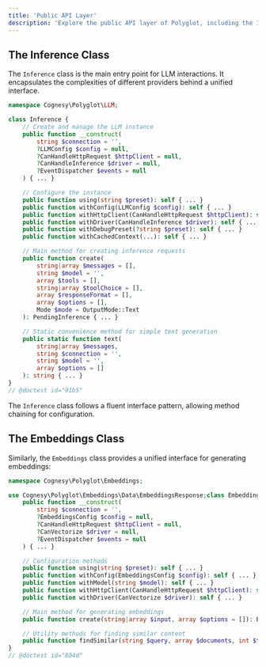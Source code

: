 ```yaml
---
title: 'Public API Layer'
description: 'Explore the public API layer of Polyglot, including the Inference and Embeddings classes.'
---
```


## The Inference Class

The `Inference` class is the main entry point for LLM interactions. It encapsulates the complexities of different providers behind a unified interface.

```php
namespace Cognesy\Polyglot\LLM;

class Inference {
    // Create and manage the LLM instance
    public function __construct(
        string $connection = '',
        ?LLMConfig $config = null,
        ?CanHandleHttpRequest $httpClient = null,
        ?CanHandleInference $driver = null,
        ?EventDispatcher $events = null
    ) { ... }

    // Configure the instance
    public function using(string $preset): self { ... }
    public function withConfig(LLMConfig $config): self { ... }
    public function withHttpClient(CanHandleHttpRequest $httpClient): self { ... }
    public function withDriver(CanHandleInference $driver): self { ... }
    public function withDebugPreset(?string $preset): self { ... }
    public function withCachedContext(...): self { ... }

    // Main method for creating inference requests
    public function create(
        string|array $messages = [],
        string $model = '',
        array $tools = [],
        string|array $toolChoice = [],
        array $responseFormat = [],
        array $options = [],
        Mode $mode = OutputMode::Text
    ): PendingInference { ... }

    // Static convenience method for simple text generation
    public static function text(
        string|array $messages,
        string $connection = '',
        string $model = '',
        array $options = []
    ): string { ... }
}
// @doctest id="91b5"
```

The `Inference` class follows a fluent interface pattern, allowing method chaining for configuration.




## The Embeddings Class

Similarly, the `Embeddings` class provides a unified interface for generating embeddings:

```php
namespace Cognesy\Polyglot\Embeddings;

use Cognesy\Polyglot\Embeddings\Data\EmbeddingsResponse;class Embeddings {
    public function __construct(
        string $connection = '',
        ?EmbeddingsConfig $config = null,
        ?CanHandleHttpRequest $httpClient = null,
        ?CanVectorize $driver = null,
        ?EventDispatcher $events = null
    ) { ... }

    // Configuration methods
    public function using(string $preset): self { ... }
    public function withConfig(EmbeddingsConfig $config): self { ... }
    public function withModel(string $model): self { ... }
    public function withHttpClient(CanHandleHttpRequest $httpClient): self { ... }
    public function withDriver(CanVectorize $driver): self { ... }

    // Main method for generating embeddings
    public function create(string|array $input, array $options = []): EmbeddingsResponse { ... }

    // Utility methods for finding similar content
    public function findSimilar(string $query, array $documents, int $topK = 5): array { ... }
}
// @doctest id="804d"
```
